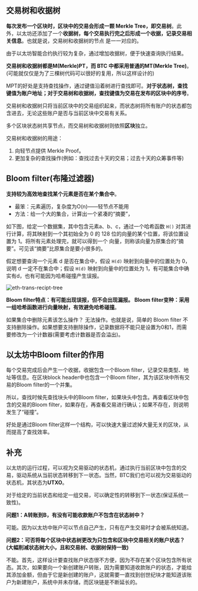 
## 交易树和收据树
**每次发布一个区块时，区块中的交易会形成一颗 Merkle Tree，即交易树**。此外，以太坊还添加了一个**收据树，每个交易执行完之后形成一个收据，记录交易相关信息**。也就是说，交易树和收据树的节点
是一一对应的。

由于以太坊智能合约执行较为复杂，通过增加收据树，便于快速查询执行结果。

**交易树和收据树都是M(Merkle)PT，而 BTC 中都采用普通的MT(Merkle Tree)**。(可能就仅仅是为了三棵树代码可以很好的复用，所以这样设计的)

MPT的好处是支持查找操作，通过键值沿着树进行查找即可。**对于状态树，查找键值为账户地址；对于交易树和收据树，查找键值为交易在发布的区块中的序号**。

交易树和收据树只将当前区块中的交易组织起来，而状态树将所有账户的状态都包含进去，无论这些账户是否与当前区块中交易有关系。

多个区块状态树共享节点，而交易树和收据树则依照**区块**独立。

交易树和收据树的用途：

1. 向轻节点提供 Merkle Proof。
2. 更加复杂的查找操作(例如：查找过去十天的交易；过去十天的众筹事件等)

## Bloom filter(布隆过滤器)

**支持较为高效地查找某个元素是否在某个集合中**。

- 最笨：元素遍历，复杂度为O(n)——轻节点不能用
- 方法：给一个大的集合，计算出一个紧凑的“摘要”，

如下图，给定一个数据集，其中包含元素a、b、c，通过一个哈希函数 `H()` 对其进行计算，将其映射到一个其初始全为 0 的 128 位的向量的某个位置，将该位置设置为 1。将所有元素处理完，就可以得到一个
向量，则称该向量为原集合的“摘要”。可见该“摘要”比原集合是要小很多的。

假定想要查询一个元素 d 是否在集合中，假设 `H(d)` 映射到向量中的位置处为 0，说明 d 一定不在集合中；假设 `H(d)` 映射到向量中的位置处为 1，有可能集合中确实有d，也有可能因为哈希碰撞产生误报。

<Image src="/xiaozhen/16-eth-trans-recipt-tree.png" alt="eth-trans-recipt-tree" width={720} height={720} />

**Bloom filter特点：有可能出现误报，但不会出现漏报。 Bloom filter变种：采用一组哈希函数进行向量映射，有效避免哈希碰撞**。

如果集合中删除元素该怎么操作？ 无法操作。也就是说，简单的 Bloom filter 不支持删除操作。如果想要支持删除操作，记录数据将不能只是设置为0和1，而需要修改为一个计数器(需要考虑计数器是否会溢出)。

## 以太坊中Bloom filter的作用

每个交易完成后会产生一个收据，收据包含一个Bloom filter，记录交易类型、地址等信息。在区块block header中也包含一个Bloom filter，其为该区块中所有交易的Bloom filter的一个并集。

所以，查找时候先查找块头中的Bloom filter，如果块头中包含。再查看区块中包含的交易的Bloom filter，如果存在，再查看交易进行确认；如果不存在，则说明发生了“碰撞”。

好处是通过Bloom filter这样一个结构，可以快速大量过滤掉大量无关的区块，从而提高了查找效率。

## 补充

以太坊的运行过程，可以视为交易驱动的状态机，通过执行当前区块中包含的交易，驱动系统从当前状态转移到下一状态。当然，BTC我们也可以视为交易驱动的状态机，其状态为**UTXO**。

对于给定的当前状态和给定一组交易，可以确定性的转移到下一状态(保证系统一致性)。

**问题1：A转账到B，有没有可能收款账户不包含在状态树中？**

可能。因为以太坊中账户可以节点自己产生，只有在产生交易时才会被系统知道。

**问题2：可否将每个区块中状态树更改为只包含和区块中交易相关的账户状态？(大幅削减状态树大小，且和交易树、收据树保持一致)**

不能。首先，这样设计要查找账户状态很不方便，因为不存在某个区块包含所有状态。其次，如果要向一个新创建账户转账，因为需要知道收款账户的状态，才能给其添加金额，但由于它是新创建的账户，这就需要一直找到创世纪块才能知道该账户为新建账户，系统中并未存储，而区块链是不断延长的。
